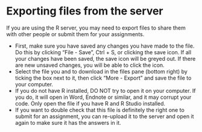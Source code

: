 # Exporting files from the server

If you are using the R server, you may need to export files to share them with other people or submit them for your assignments.

-   First, make sure you have saved any changes you have made to the file. Do this by clicking "File - Save", Ctrl + S, or clicking the save icon. If all your changes have been saved, the save icon will be greyed out. If there are new unsaved changes, you will be able to click the icon.
-   Select the file you and to download in the files pane (bottom right) by ticking the box next to it, then click "More - Export" and save the file to your computer.
-   If you do not have R installed, DO NOT try to open it on your computer. If you do, it will open in Word, Endnote or similar, and it may corrupt your code. Only open the file if you have R and R Studio installed.
-   If you want to double check that this file is definitely the right one to submit for an assignment, you can re-upload it to the server and open it again to make sure it has the answers in it.
